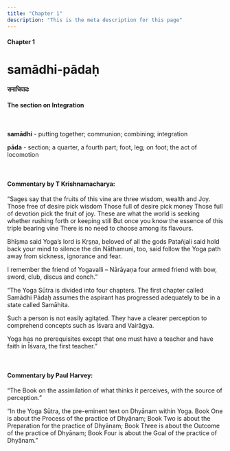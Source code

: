 ```yaml
---
title: "Chapter 1"
description: "This is the meta description for this page"
---
```


#### Chapter 1

# samādhi-pādaḥ

#### समाधिपादः

#### The section on Integration

<br />

**samādhi** - putting together; communion; combining; integration <br />

**pāda** - section; a quarter, a fourth part; foot, leg; on foot; the act of locomotion <br />

<br />

#### Commentary by T Krishnamacharya:

“Sages say that the fruits of this vine are three
wisdom, wealth and Joy.
Those free of desire pick wisdom
Those full of desire pick money
Those full of devotion pick the fruit of joy.
These are what the world is seeking
whether rushing forth or keeping still
But once you know the essence
of this triple bearing vine
There is no need to choose among its flavours.

Bhīṣma said Yoga’s lord is Kṛṣṇa,
beloved of all the gods
Patañjali said hold back your mind to silence the din
Nāthamuni, too, said follow the Yoga path
away from sickness, ignorance and fear.

I remember the friend of Yogavalli – Nārāyaṇa
four armed friend with bow, sword, club, discus and conch.”

“The Yoga Sūtra is divided into four chapters.
The first chapter called Samādhi Pādaḥ assumes the aspirant has progressed adequately to be in a state called Samāhita.

Such a person is not easily agitated. They have a clearer perception to comprehend concepts such as Īśvara and Vairāgya.

Yoga has no prerequisites except that one must have a teacher and have faith in Īśvara, the first teacher.”

<br />

#### Commentary by Paul Harvey:

“The Book on the assimilation of what thinks it perceives,
with the source of perception.”

“In the Yoga Sūtra, the pre-eminent text on Dhyānam within Yoga.
Book One is about the Process of the practice of Dhyānam;
Book Two is about the Preparation for the practice of Dhyānam;
Book Three is about the Outcome of the practice of Dhyānam;
Book Four is about the Goal of the practice of Dhyānam.”
